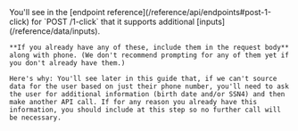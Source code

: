 
<Admonition type="tip">
    You'll see in the [endpoint reference](/reference/api/endpoints#post-1-click) for `POST /1-click` that it supports additional [inputs](/reference/data/inputs).

    **If you already have any of these, include them in the request body** along with phone. (We don't recommend prompting for any of them yet if you don't already have them.)

    Here's why: You'll see later in this guide that, if we can't source data for the user based on just their phone number, you'll need to ask the user for additional information (birth date and/or SSN4) and then make another API call. If for any reason you already have this information, you should include at this step so no further call will be necessary.
</Admonition>